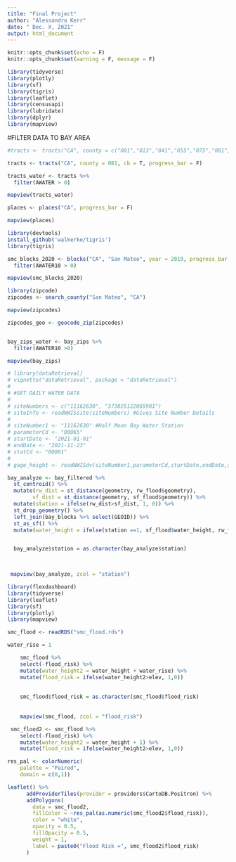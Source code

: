 ```yaml
---
title: "Final Project"
author: "Alessandro Kerr"
date: " Dec. X, 2021"
output: html_document
---
```


```r


knitr::opts_chunk$set(echo = F)
knitr::opts_chunk$set(warning = F, message = F)

library(tidyverse)
library(plotly)
library(sf)
library(tigris)
library(leaflet)
library(censusapi)
library(lubridate)
library(dplyr)
library(mapview)
```

#FILTER DATA TO BAY AREA


```r
#tracts <- tracts("CA", county = c("001","013","041","055","075","081","085","095","097"),cb = T, progress_bar = F)

tracts <- tracts("CA", county = 081, cb = T, progress_bar = F)
```

```r
tracts_water <- tracts %>%
  filter(AWATER > 0)

mapview(tracts_water)

places <- places("CA", progress_bar = F)

mapview(places)


```

```r

library(devtools)
install_github('walkerke/tigris')
library(tigris)

smc_blocks_2020 <- blocks("CA", "San Mateo", year = 2019, progress_bar = F) %>%
  filter(AWATER10 > 0)

mapview(smc_blocks_2020)
```



```r
library(zipcode)
zipcodes <- search_county("San Mateo", "CA")
```
```r
mapview(zipcodes)

zipcodes_geo <- geocode_zip(zipcodes)
```

```r




```
```r
bay_zips_water <- bay_zips %>%
  filter(AWATER10 >0)

mapview(bay_zips)

```

```r
# library(dataRetrieval)
# vignette("dataRetrieval", package = "dataRetrieval")
# 
# #GET DAILY WATER DATA
# 
# siteNumbers <- c("11162630", "373025122065901")
# siteInfo <- readNWISsite(siteNumbers) #Gives Site Number Details
# 
# siteNumber1 <- "11162630" #Half Moon Bay Water Station
# parameterCd <- "00065"
# startDate <- "2021-01-01"
# endDate <- "2021-11-23"
# statCd <- "00001"
# 
# gage_height <- readNWISdv(siteNumber1,parameterCd,startDate,endDate,statCd)
```

```r
bay_analyze <- bay_filtered %>%
  st_centroid() %>%
  mutate(rw_dist = st_distance(geometry, rw_flood$geometry), 
        sf_dist = st_distance(geometry, sf_flood$geometry)) %>%
  mutate(station = ifelse(rw_dist>sf_dist, 1, 0)) %>%
  st_drop_geometry() %>% 
  left_join(bay_blocks %>% select(GEOID)) %>% 
  st_as_sf() %>% 
  mutate(water_height = ifelse(station ==1, sf_flood$water_height, rw_flood$water_height))


  bay_analyze$station = as.character(bay_analyze$station)
  


 mapview(bay_analyze, zcol = "station")
```

```r

library(flexdashboard)
library(tidyverse)
library(leaflet)
library(sf)
library(plotly)
library(mapview)

smc_flood <- readRDS("smc_flood.rds")

water_rise = 1

    smc_flood %>%
    select(-flood_risk) %>%
    mutate(water_height2 = water_height + water_rise) %>%
    mutate(flood_risk = ifelse(water_height2>elev, 1,0)) 
    
    
    smc_flood$flood_risk = as.character(smc_flood$flood_risk) 
    
    
    mapview(smc_flood, zcol = "flood_risk")
```

```r
 smc_flood2 <- smc_flood %>%
    select(-flood_risk) %>%
    mutate(water_height2 = water_height + 1) %>%
    mutate(flood_risk = ifelse(water_height2>elev, 1,0))

res_pal <- colorNumeric(
    palette = "Paired",
    domain = c(0,1))

leaflet() %>% 
      addProviderTiles(provider = providers$CartoDB.Positron) %>% 
      addPolygons(
        data = smc_flood2,
        fillColor = ~res_pal(as.numeric(smc_flood2$flood_risk)),
        color = "white",
        opacity = 0.5,
        fillOpacity = 0.5,
        weight = 1,
        label = paste0("Flood Risk =", smc_flood2$flood_risk)
      )
```


